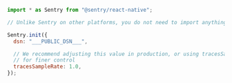 ```javascript
import * as Sentry from "@sentry/react-native";

// Unlike Sentry on other platforms, you do not need to import anything to use tracing on React Native

Sentry.init({
  dsn: "___PUBLIC_DSN___",

  // We recommend adjusting this value in production, or using tracesSampler
  // for finer control
  tracesSampleRate: 1.0,
});
```
